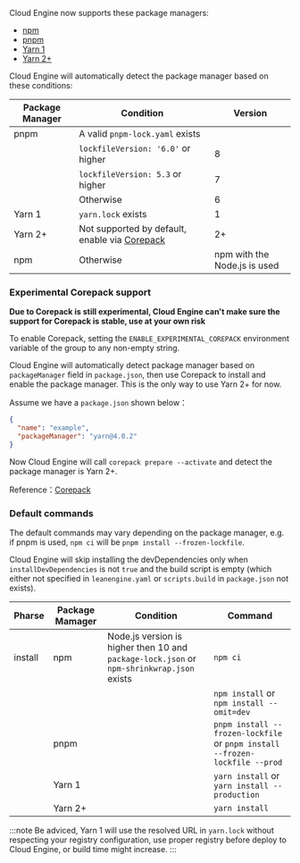 Cloud Engine now supports these package managers:

- [npm](https://docs.npmjs.com/cli/v10/commands/npm)
- [pnpm](https://pnpm.io)
- [Yarn 1](https://classic.yarnpkg.com)
- [Yarn 2+](https://yarnpkg.com)

Cloud Engine will automatically detect the package manager based on these conditions:

| Package Manager | Condition                                                                       | Version                      |
| --------------- | ------------------------------------------------------------------------------- | ---------------------------- |
| pnpm            | A valid `pnpm-lock.yaml` exists                                                 |                              |
|                 | `lockfileVersion: '6.0'` or higher                                              | 8                            |
|                 | `lockfileVersion: 5.3` or higher                                                | 7                            |
|                 | Otherwise                                                                       | 6                            |
| Yarn 1          | `yarn.lock` exists                                                              | 1                            |
| Yarn 2+         | Not supported by default, enable via [Corepack](#experimental-corepack-support) | 2+                           |
| npm             | Otherwise                                                                       | npm with the Node.js is used |

### Experimental Corepack support

**Due to Corepack is still experimental, Cloud Engine can't make sure the support for Corepack is stable, use at your own risk**

To enable Corepack, setting the `ENABLE_EXPERIMENTAL_COREPACK` environment variable of the group to any non-empty string.

Cloud Engine will automatically detect package manager based on `packageManager` field in `package.json`, then use Corepack to install and enable the package manager. This is the only way to use Yarn 2+ for now.

Assume we have a `package.json` shown below：

```json title="package.json"
{
  "name": "example",
  "packageManager": "yarn@4.0.2"
}
```

Now Cloud Engine will call `corepack prepare --activate` and detect the package manager is Yarn 2+.

Reference：[Corepack](https://nodejs.org/api/corepack.html)

### Default commands

The default commands may vary depending on the package manager, e.g. if pnpm is used, `npm ci` will be `pnpm install --frozen-lockfile`.

Cloud Engine will skip installing the devDependencies only when `installDevDependencies` is not `true` and the build script is empty (which either not specified in `leanengine.yaml` or `scripts.build` in `package.json` not exists).

| Pharse  | Package Mamager | Condition                                                                                 | Command                                                                     |
| ------- | --------------- | ----------------------------------------------------------------------------------------- | --------------------------------------------------------------------------- |
| install | npm             | Node.js version is higher then 10 and `package-lock.json` or `npm-shrinkwrap.json` exists | `npm ci`                                                                    |
|         |                 |                                                                                           | `npm install` or `npm install --omit=dev`                                   |
|         | pnpm            |                                                                                           | `pnpm install --frozen-lockfile` or `pnpm install --frozen-lockfile --prod` |
|         | Yarn 1          |                                                                                           | `yarn install` or `yarn install --production`                               |
|         | Yarn 2+         |                                                                                           | `yarn install`                                                              |

:::note
Be adviced, Yarn 1 will use the resolved URL in `yarn.lock` without respecting your registry configuration, use proper registry before deploy to Cloud Engine, or build time might increase.
:::
